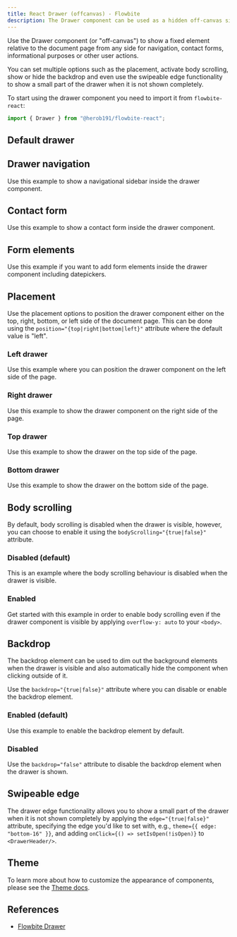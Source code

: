 ```yaml
---
title: React Drawer (offcanvas) - Flowbite
description: The Drawer component can be used as a hidden off-canvas sidebar for navigation and to show other information based on multiple styles and placements
---
```


Use the Drawer component (or "off-canvas") to show a fixed element relative to the document page from any side for navigation, contact forms, informational purposes or other user actions.

You can set multiple options such as the placement, activate body scrolling, show or hide the backdrop and even use the swipeable edge functionality to show a small part of the drawer when it is not shown completely.

To start using the drawer component you need to import it from `flowbite-react`:

```jsx
import { Drawer } from "@herob191/flowbite-react";
```

## Default drawer

<Example name="drawer.root" />

## Drawer navigation

Use this example to show a navigational sidebar inside the drawer component.

<Example name="drawer.navigation" />

## Contact form

Use this example to show a contact form inside the drawer component.

<Example name="drawer.contactForm" />

## Form elements

Use this example if you want to add form elements inside the drawer component including datepickers.

<Example name="drawer.formElements" />

## Placement

Use the placement options to position the drawer component either on the top, right, bottom, or left side of the document page. This can be done using the `position="{top|right|bottom|left}"` attribute where the default value is "left".

### Left drawer

Use this example where you can position the drawer component on the left side of the page.

<Example name="drawer.left" />

### Right drawer

Use this example to show the drawer component on the right side of the page.

<Example name="drawer.right" />

### Top drawer

Use this example to show the drawer on the top side of the page.

<Example name="drawer.top" />

### Bottom drawer

Use this example to show the drawer on the bottom side of the page.

<Example name="drawer.bottom" />

## Body scrolling

By default, body scrolling is disabled when the drawer is visible, however, you can choose to enable it using the `bodyScrolling="{true|false}"` attribute.

### Disabled (default)

This is an example where the body scrolling behaviour is disabled when the drawer is visible.

<Example name="drawer.noBodyScrolling" />

### Enabled

Get started with this example in order to enable body scrolling even if the drawer component is visible by applying `overflow-y: auto` to your `<body>`.

<Example name="drawer.bodyScrolling" />

## Backdrop

The backdrop element can be used to dim out the background elements when the drawer is visible and also automatically hide the component when clicking outside of it.

Use the `backdrop="{true|false}"` attribute where you can disable or enable the backdrop element.

### Enabled (default)

Use this example to enable the backdrop element by default.

<Example name="drawer.backdrop" />

### Disabled

Use the `backdrop="false"` attribute to disable the backdrop element when the drawer is shown.

<Example name="drawer.noBackdrop" />

## Swipeable edge

The drawer edge functionality allows you to show a small part of the drawer when it is not shown completely by applying the `edge="{true|false}"` attribute, specifying the edge you'd like to set with, e.g., `theme={{ edge: "bottom-16" }}`, and adding `onClick={() => setIsOpen(!isOpen)}` to `<DrawerHeader/>`.

<Example name="drawer.swipeableEdge" />

## Theme

To learn more about how to customize the appearance of components, please see the [Theme docs](/docs/customize/theme).

<Theme name="drawer" />

## References

- [Flowbite Drawer](https://flowbite.com/docs/components/drawer/)
